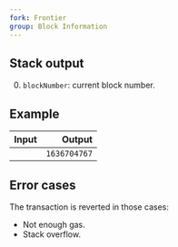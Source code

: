 ```yaml
---
fork: Frontier
group: Block Information
---
```


## Stack output

0. `blockNumber`: current block number.

## Example

| Input | Output |
|------:|-------:|
|  | `1636704767` |

## Error cases

The transaction is reverted in those cases:
- Not enough gas.
- Stack overflow.
